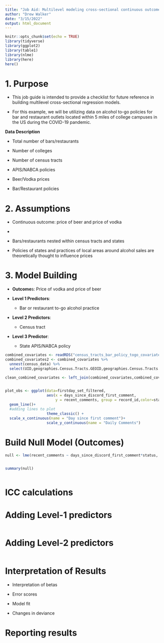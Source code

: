 ```yaml
---
title: "Job Aid: Multilevel modeling cross-sectional continuous outcomes"
author: "Drew Walker"
date: "3/15/2022"
output: html_document
---
```


```r
knitr::opts_chunk$set(echo = TRUE)
library(tidyverse)
library(ggplot2)
library(table1)
library(nlme)
library(here)
here()
```

# 1. Purpose

-   This job guide is intended to provide a checklist for future reference in building multilevel cross-sectional regression models.

-   For this example, we will be utilizing data on alcohol to-go policies for bar and restaurant outlets located within 5 miles of college campuses in the US during the COVID-19 pandemic.

**Data Description**

-   Total number of bars/restaurants

-   Number of colleges

-   Number of census tracts

-   APIS/NABCA policies

-   Beer/Vodka prices

-   Bar/Restaurant policies

# 2. Assumptions

-   Continuous outcome: price of beer and price of vodka

-   

-   Bars/restaurants nested within census tracts and states

-   Policies of states and practices of local areas around alcohol sales are theoretically thought to influence prices

# 3. Model Building

-   **Outcome**s: Price of vodka and price of beer

-   **Level 1 Predictors**:

    -   Bar or restaurant to-go alcohol practice

-   **Level 2 Predictors**:

    -   Census tract

-   **Level 3 Predictor**:

    -   State APIS/NABCA policy

```r
combined_covariates <- readRDS("census_tracts_bar_policy_togo_covariates.rds")
combined_covariates2 <- combined_covariates %>% 
  unnest(census_data) %>% 
  select(UID,geographies.Census.Tracts.GEOID,geographies.Census.Tracts.OID,geographies.Census.Tracts.TRACT)

clean_combined_covariates <- left_join(combined_covariates,combined_covariates2,by="UID")
  
```

```r

plot_obs <- ggplot(data=firstday_set_filtered,         
                   aes(x = days_since_discord_first_comment,
                       y = recent_comments, group = record_id,color=status))+
  geom_line()+
  #adding lines to plot
                   theme_classic() + 
  scale_x_continuous(name = "Day since first comment")+
                   scale_y_continuous(name = "Daily Comments") 


```

# Build Null Model (Outcomes)

```r
null <- lme(recent_comments ~ days_since_discord_first_comment*status, random = ~ days_since_discord_first_comment | record_id, data=firstday_set, na.action = na.omit)


summary(null)



```

# ICC calculations

# Adding Level-1 predictors

```r

```

# Adding Level-2 predictors

```r

```

# Interpretation of Results

-   Interpretation of betas

-   Error scores

-   Model fit

-   Changes in deviance

# Reporting results
